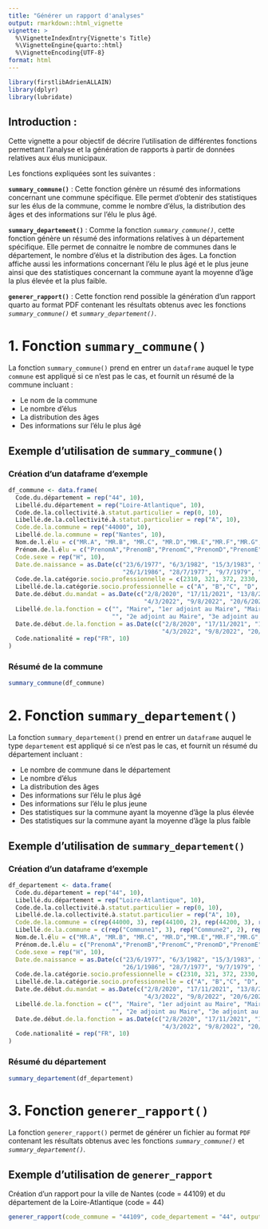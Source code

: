 ```yaml
---
title: "Générer un rapport d'analyses"
output: rmarkdown::html_vignette
vignette: >
  %\VignetteIndexEntry{Vignette's Title}
  %\VignetteEngine{quarto::html}
  %\VignetteEncoding{UTF-8}
format: html
---
```


```r
library(firstlibAdrienALLAIN)
library(dplyr)
library(lubridate)
```

## Introduction :

Cette vignette a pour objectif de décrire l'utilisation de différentes fonctions permettant l'analyse et la génération de rapports à partir de données relatives aux élus municipaux.

Les fonctions expliquées sont les suivantes : 

**`summary_commune()`** : Cette fonction génère un résumé des informations concernant une commune spécifique. Elle permet d'obtenir des statistiques sur les élus de la commune, comme le nombre d'élus, la distribution des âges et des informations sur l'élu le plus âgé.


**`summary_departement()`** : Comme la fonction *`summary_commune()`*, cette fonction génère un résumé des informations relatives à un département spécifique. Elle permet de connaitre le nombre de communes dans le département, le nombre d'élus et la distribution des âges. La fonction affiche aussi les informations concernant l'élu le plus âgé et le plus jeune ainsi que des statistiques concernant la commune ayant la moyenne d'âge la plus élevée et la plus faible.

**`generer_rapport()`** : Cette fonction rend possible la génération d'un rapport quarto au format PDF contenant les résultats obtenus avec les fonctions *`summary_commune()`* et *`summary_departement()`*.

# 1. Fonction `summary_commune()`

La fonction `summary_commune()` prend en entrer un `dataframe` auquel le type `commune` est appliqué si ce n'est pas le cas, et fournit un résumé de la commune incluant : 

- Le nom de la commune 
- Le nombre d'élus 
- La distribution des âges
- Des informations sur l'élu le plus âgé

## Exemple d'utilisation de `summary_commune()`

### Création d'un dataframe d'exemple
```r

df_commune <- data.frame(
  Code.du.département = rep("44", 10),
  Libellé.du.département = rep("Loire-Atlantique", 10),
  Code.de.la.collectivité.à.statut.particulier = rep(0, 10),
  Libellé.de.la.collectivité.à.statut.particulier = rep("A", 10),
  Code.de.la.commune = rep("44000", 10),
  Libellé.de.la.commune = rep("Nantes", 10),
  Nom.de.l.élu = c("MR.A", "MR.B", "MR.C", "MR.D","MR.E","MR.F","MR.G","MR.H","MR.I","MR.J"),
  Prénom.de.l.élu = c("PrenomA","PrenomB","PrenomC","PrenomD","PrenomE","PrenomF","PrenomG","PrenomH","PrenomI","PrenomJ"),
  Code.sexe = rep("H", 10),
  Date.de.naissance = as.Date(c("23/6/1977", "6/3/1982", "15/3/1983", "14/8/1995", "2/11/1970", 
                                "26/1/1986", "28/7/1977", "9/7/1979", "15/11/1987", "3/11/1983"), format = "%d/%m/%Y"),
  Code.de.la.catégorie.socio.professionnelle = c(2310, 321, 372, 2330, 321, 3110, 3530, 4120, 456, 4120),
  Libellé.de.la.catégorie.socio.professionnelle = c("A", "B","C", "D", "E", "F", "G", "H", "I", "J"),
  Date.de.début.du.mandat = as.Date(c("2/8/2020", "17/11/2021", "13/8/2020", "27/5/2022", "24/1/2022",
                                      "4/3/2022", "9/8/2022", "20/6/2022", "29/6/2022", "10/6/2022"), format = "%d/%m/%Y"),
  Libellé.de.la.fonction = c("", "Maire", "1er adjoint au Maire", "Maire", "1er adjoint au Maire", 
                             "", "2e adjoint au Maire", "3e adjoint au Maire", "", ""), # Ajout d'une valeur manquante
  Date.de.début.de.la.fonction = as.Date(c("2/8/2020", "17/11/2021", "13/8/2020", "27/5/2022", "24/1/2022",
                                           "4/3/2022", "9/8/2022", "20/6/2022", "29/6/2022", "10/6/2022"), format = "%d/%m/%Y"),
  Code.nationalité = rep("FR", 10)
)


```
### Résumé de la commune
```r

summary_commune(df_commune)

```

# 2. Fonction `summary_departement()`

La fonction `summary_departement()` prend en entrer un `dataframe` auquel le type `departement` est appliqué si ce n'est pas le cas, et fournit un résumé du département incluant : 

- Le nombre de commune dans le département
- Le nombre d'élus 
- La distribution des âges
- Des informations sur l'élu le plus âgé 
- Des informations sur l'élu le plus jeune
- Des statistiques sur la commune ayant la moyenne d'âge la plus élevée 
- Des statistiques sur la commune ayant la moyenne d'âge la plus faible

## Exemple d'utilisation de `summary_departement()`

### Création d'un dataframe d'exemple

```r
df_departement <- data.frame(
  Code.du.département = rep("44", 10),
  Libellé.du.département = rep("Loire-Atlantique", 10),
  Code.de.la.collectivité.à.statut.particulier = rep(0, 10),
  Libellé.de.la.collectivité.à.statut.particulier = rep("A", 10),
  Code.de.la.commune = c(rep(44000, 3), rep(44100, 2), rep(44200, 3), rep(44300,2)),
  Libellé.de.la.commune = c(rep("Commune1", 3), rep("Commune2", 2), rep("Commune3",3),rep("Commune4",2)),
  Nom.de.l.élu = c("MR.A", "MR.B", "MR.C", "MR.D","MR.E","MR.F","MR.G","MR.H","MR.I","MR.J"),
  Prénom.de.l.élu = c("PrenomA","PrenomB","PrenomC","PrenomD","PrenomE","PrenomF","PrenomG","PrenomH","PrenomI","PrenomJ"),
  Code.sexe = rep("H", 10),
  Date.de.naissance = as.Date(c("23/6/1977", "6/3/1982", "15/3/1983", "14/8/1995", "2/11/1970", 
                                "26/1/1986", "28/7/1977", "9/7/1979", "15/11/1987", "3/11/1983"), format = "%d/%m/%Y"),
  Code.de.la.catégorie.socio.professionnelle = c(2310, 321, 372, 2330, 321, 3110, 3530, 4120, 456, 4120),
  Libellé.de.la.catégorie.socio.professionnelle = c("A", "B","C", "D", "E", "F", "G", "H", "I", "J"),
  Date.de.début.du.mandat = as.Date(c("2/8/2020", "17/11/2021", "13/8/2020", "27/5/2022", "24/1/2022",
                                      "4/3/2022", "9/8/2022", "20/6/2022", "29/6/2022", "10/6/2022"), format = "%d/%m/%Y"),
  Libellé.de.la.fonction = c("", "Maire", "1er adjoint au Maire", "Maire", "1er adjoint au Maire", 
                             "", "2e adjoint au Maire", "3e adjoint au Maire", "", ""), # Ajout d'une valeur manquante
  Date.de.début.de.la.fonction = as.Date(c("2/8/2020", "17/11/2021", "13/8/2020", "27/5/2022", "24/1/2022",
                                           "4/3/2022", "9/8/2022", "20/6/2022", "29/6/2022", "10/6/2022"), format = "%d/%m/%Y"),
  Code.nationalité = rep("FR", 10)
)

```
### Résumé du département
```r

summary_departement(df_departement)

```

# 3. Fonction `generer_rapport()`

La fonction `generer_rapport()` permet de générer un fichier au format `PDF` contenant les résultats obtenus avec les fonctions *`summary_commune()`* et *`summary_departement()`*.

## Exemple d'utilisation de `generer_rapport`

Création d'un rapport pour la ville de Nantes (code = 44109) et du département de la Loire-Atlantique (code = 44)

```r

generer_rapport(code_commune = "44109", code_departement = "44", output = "Rapport_Nantes.pdf")


```



